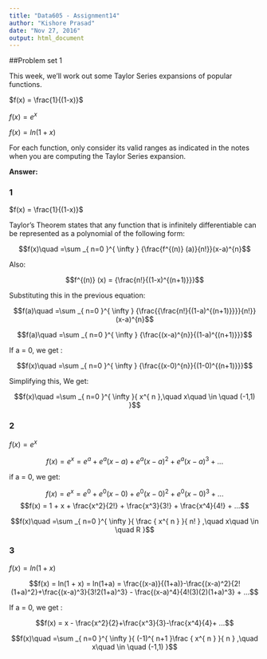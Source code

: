 ---
title: "Data605 - Assignment14"
author: "Kishore Prasad"
date: "Nov 27, 2016"
output: html_document
---


##Problem set 1

This week, we'll work out some Taylor Series expansions of popular functions.

$f(x) = \frac{1}{(1-x)}$

$f(x) = e^x$ 

$f(x) = ln(1 + x)$

For each function, only consider its valid ranges as indicated in the notes when you are computing the Taylor Series expansion. 


**Answer:**

### 1

$f(x) = \frac{1}{(1-x)}$

Taylor's Theorem states that any function that is infinitely differentiable can be represented as a polynomial of the following form:

$$f(x)\quad =\sum _{ n=0 }^{ \infty } {\frac{f^{(n)} (a)}{n!}}(x-a)^{n}$$
 
Also:

$$f^{(n)} (x) = {\frac{n!}{(1-x)^{(n+1)}}}$$

Substituting this in the previous equation:


$$f(a)\quad =\sum _{ n=0 }^{ \infty } {\frac{{\frac{n!}{(1-a)^{(n+1)}}}}{n!}}(x-a)^{n}$$

$$f(a)\quad =\sum _{ n=0 }^{ \infty } {\frac{(x-a)^{n}}{(1-a)^{(n+1)}}}$$

If a = 0, we get :

$$f(x)\quad =\sum _{ n=0 }^{ \infty } {\frac{(x-0)^{n}}{(1-0)^{(n+1)}}}$$

Simplifying this, We get:


$$f(x)\quad =\sum _{ n=0 }^{ \infty }{ x^{ n },\quad x\quad \in \quad (-1,1) }$$


### 2

$f(x) = e^x$ 


$$f(x) = e^x = e^a + e^a (x-a) + e^a (x-a)^2 + e^a (x-a)^3+ ...$$

if a = 0, we get: 

$$f(x) = e^x = e^0 + e^0 (x-0) + e^0 (x-0)^2 + e^0 (x-0)^3+ ...$$ $$f(x) = 1 + x + \frac{x^2}{2!} + \frac{x^3}{3!} + \frac{x^4}{4!} + ...$$ 


$$f(x)\quad =\sum _{ n=0 }^{ \infty }{ \frac { x^{ n } }{ n! } ,\quad x\quad \in \quad R }$$



### 3

$f(x) = ln(1 + x)$


$$f(x) = ln(1 + x) = ln(1+a) = \frac{(x-a)}{(1+a)}-\frac{(x-a)^2}{2!(1+a)^2}+\frac{(x-a)^3}{3!2(1+a)^3} - \frac{(x-a)^4}{4!(3)(2)(1+a)^3} + ...$$

If a = 0, we get :

$$f(x) = x - \frac{x^2}{2}+\frac{x^3}{3}-\frac{x^4}{4}+ ...$$ 


$$f(x)\quad =\sum _{ n=0 }^{ \infty }{ (-1)^{ n+1 }\frac { x^{ n } }{ n } ,\quad x\quad \in \quad (-1,1) }$$
